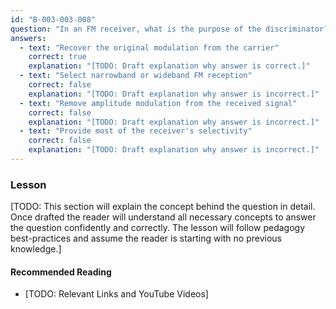 ```yaml
---
id: "B-003-003-008"
question: "In an FM receiver, what is the purpose of the discriminator?"
answers:
  - text: "Recover the original modulation from the carrier"
    correct: true
    explanation: "[TODO: Draft explanation why answer is correct.]"
  - text: "Select narrowband or wideband FM reception"
    correct: false
    explanation: "[TODO: Draft explanation why answer is incorrect.]"
  - text: "Remove amplitude modulation from the received signal"
    correct: false
    explanation: "[TODO: Draft explanation why answer is incorrect.]"
  - text: "Provide most of the receiver's selectivity"
    correct: false
    explanation: "[TODO: Draft explanation why answer is incorrect.]"
---
```


### Lesson

[TODO: This section will explain the concept behind the question in detail. Once drafted the reader will understand all necessary concepts to answer the question confidently and correctly. The lesson will follow pedagogy best-practices and assume the reader is starting with no previous knowledge.]

#### Recommended Reading

- [TODO: Relevant Links and YouTube Videos]
